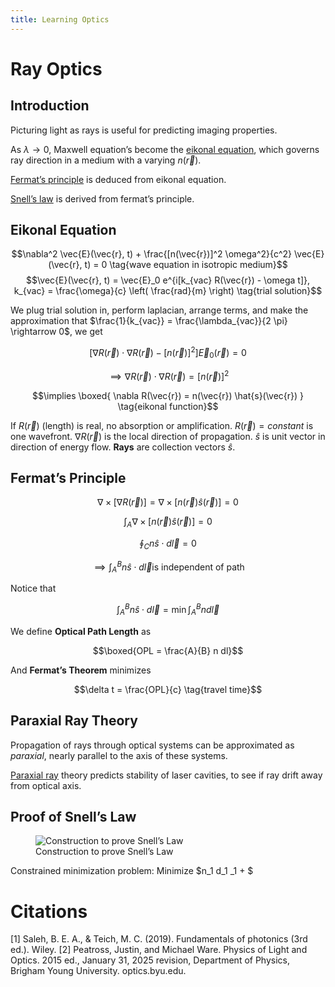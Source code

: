 ```yaml
---
title: Learning Optics
---
```


# Ray Optics

## Introduction

Picturing light as rays is useful for predicting imaging properties. 

As $\lambda \rightarrow 0$, Maxwell equation's become the [eikonal equation](https://en.wikipedia.org/wiki/Eikonal_equation), which governs ray direction in a medium with a varying $n(\vec{r})$.

[Fermat's principle](https://en.wikipedia.org/wiki/Fermat%27s_principle) is deduced from eikonal equation.

[Snell's law](https://en.wikipedia.org/wiki/Snell%27s_law) is derived from fermat's principle.


## Eikonal Equation

$$\nabla^2 \vec{E}(\vec{r}, t) + \frac{[n(\vec{r})]^2 \omega^2}{c^2} \vec{E}(\vec{r}, t) = 0 \tag{wave equation in isotropic medium}$$
$$\vec{E}(\vec{r}, t) = \vec{E}_0 e^{i[k_{vac} R(\vec{r}) - \omega t]}, k_{vac} = \frac{\omega}{c} \left( \frac{rad}{m} \right) \tag{trial solution}$$

We plug trial solution in, perform laplacian, arrange terms, and make the approximation that $\frac{1}{k_{vac}} = \frac{\lambda_{vac}}{2 \pi} \rightarrow 0$, we get

$$[\nabla R(\vec{r}) \cdot \nabla R(\vec{r}) - [n(\vec{r})]^2] \vec{E}_0(\vec{r}) = 0 \tag{Simplified wave equation}$$

$$\implies \nabla R(\vec{r}) \cdot \nabla R(\vec{r}) = [n(\vec{r})]^2$$

$$\implies \boxed{ \nabla R(\vec{r}) = n(\vec{r}) \hat{s}(\vec{r}) } \tag{eikonal function}$$

If $R(\vec{r})$ (length) is real, no absorption or amplification. $R(\vec{r}) = constant$ is one wavefront. $\nabla R(\vec{r})$ is the local direction of propagation. $\hat{s}$ is unit vector in direction of energy flow. **Rays** are collection vectors $\hat{s}$.

## Fermat's Principle

$$\nabla \times [\nabla R(\vec{r})] = \nabla \times [n(\vec{r}) \hat{s}(\vec{r})] = 0  \tag{curl of eikonal function}$$

$$\int_{A} \nabla \times [n(\vec{r}) \hat{s}(\vec{r})] = 0  \tag{integrate over open surface A}$$

$$\oint_{C} n \hat{s} \cdot d\vec{l} = 0 \tag{By Stoke's Theorem}$$

$$\implies \int_{A}^{B} n \hat{s} \cdot d\vec{l} \text{is independent of path}$$

Notice that

$$\int_{A}^{B} n \hat{s} \cdot d\vec{l} = \min{\int_{A}^{B} n d \vec{l}}$$

We define **Optical Path Length** as

$$\boxed{OPL = \frac{A}{B} n dl}$$

And **Fermat's Theorem** minimizes

$$\delta t = \frac{OPL}{c} \tag{travel time}$$








## Paraxial Ray Theory

Propagation of rays through optical systems can be approximated as *paraxial*, nearly parallel to the axis of these systems.

[Paraxial ray](https://en.wikipedia.org/wiki/Paraxial_approximation) theory predicts stability of laser cavities, to see if ray drift away from optical axis.

## Proof of Snell's Law

![Construction to prove Snell's Law](assets/1-1-4.png)

Constrained minimization problem: Minimize $n_1 d_1 \sec \theta_1 + $

# Citations

[1] Saleh, B. E. A., & Teich, M. C. (2019). Fundamentals of photonics (3rd ed.). Wiley.
[2] Peatross, Justin, and Michael Ware. Physics of Light and Optics. 2015 ed., January 31, 2025 revision, Department of Physics, Brigham Young University. optics.byu.edu.

